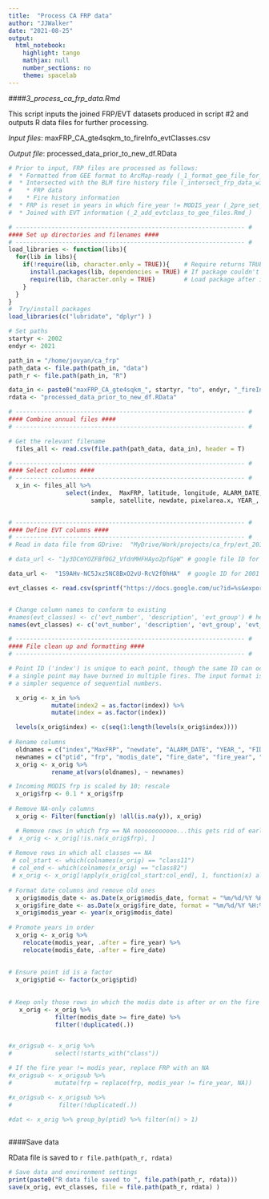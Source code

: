 ```yaml
---
title:  "Process CA FRP data"
author: "JJWalker"
date: "2021-08-25"
output:
  html_notebook:
    highlight: tango
    mathjax: null
    number_sections: no
    theme: spacelab
---
```



####_3_process_ca_frp_data.Rmd_

This script inputs the joined FRP/EVT datasets produced in script #2 and outputs R data files for further processing.  

_Input files_:  maxFRP_CA_gte4sqkm_<yyyy>to<yyyy>_fireInfo_evtClasses.csv  

_Output file_:  processed_data_prior_to_new_df.RData

```r

# Prior to input, FRP files are processed as follows: 
#  * Formatted from GEE format to ArcMap-ready (_1_format_gee_file_for_import_into_arc.R_)
#  * Intersected with the BLM fire history file (_intersect_frp_data_with_fire_perimeters.py_) to combine 
#    * FRP data
#    * Fire history information  
#  * FRP is reset in years in which fire_year != MODIS_year (_2pre_set_na_for_nonfire_years.Rmd_)
#  * Joined with EVT information (_2_add_evtclass_to_gee_files.Rmd_)

```


```r

# ---------------------------------------------------------------- #
#### Set up directories and filenames ####
# ---------------------------------------------------------------- #
load_libraries <- function(libs){
  for(lib in libs){
    if(!require(lib, character.only = TRUE)){    # Require returns TRUE if package loaded
      install.packages(lib, dependencies = TRUE) # If package couldn't load, re-install
      require(lib, character.only = TRUE)        # Load package after installing
    }
  }
}
#  Try/install packages
load_libraries(c("lubridate", "dplyr") )

# Set paths
startyr <- 2002
endyr <- 2021

path_in = "/home/jovyan/ca_frp"
path_data <- file.path(path_in, "data")
path_r <- file.path(path_in, "R")

data_in <- paste0("maxFRP_CA_gte4sqkm_", startyr, "to", endyr, "_fireInfo_evtClasses.csv")
rdata <- "processed_data_prior_to_new_df.RData"

```


```r

# ---------------------------------------------------------------- #
#### Combine annual files ####
# ---------------------------------------------------------------- #

# Get the relevant filename
  files_all <- read.csv(file.path(path_data, data_in), header = T)

```


```r

# ---------------------------------------------------------------- #
#### Select columns ####
# ---------------------------------------------------------------- #
  x_in <- files_all %>% 
                select(index,  MaxFRP, latitude, longitude, ALARM_DATE,
                       sample, satellite, newdate, pixelarea.x, YEAR_, FID_firep2, FIRE_NAME, GIS_ACRES, starts_with('class')) 
 
```


```r

# ---------------------------------------------------------------- #
#### Define EVT columns ####
# ---------------------------------------------------------------- #
# Read in data file from GDrive:  "MyDrive/Work/projects/ca_frp/evt_2014_classes_ca.csv"

# data_url <- "1y3DCmYOZFBf0G2_VfdnMHFHAyo2pfGpW" # google file ID for 2014 EVT classes

data_url <-  "1S9AHv-NC5Jxz5NC8BxO2vU-RcV2f0hHA"  # google ID for 2001 EVT classes

evt_classes <- read.csv(sprintf("https://docs.google.com/uc?id=%s&export=download", data_url))


# Change column names to conform to existing 
#names(evt_classes) <- c('evt_number', 'description', 'evt_group') # headings for 2014 data
names(evt_classes) <- c('evt_number', 'description', 'evt_group', 'evt_group2', 'evt_fuel', 'link') # 2001 


```


```r

# ---------------------------------------------------------------- #
#### File clean up and formatting ####
# ---------------------------------------------------------------- #

# Point ID ('index') is unique to each point, though the same ID can occur in multiple rows since
# a single point may have burned in multiple fires. The input format is unwieldy; replace with 
# a simpler sequence of sequential numbers.

  x_orig <- x_in %>% 
            mutate(index2 = as.factor(index)) %>% 
            mutate(index = as.factor(index))

  levels(x_orig$index) <- c(seq(1:length(levels(x_orig$index))))
  
# Rename columns  
  oldnames = c("index","MaxFRP", "newdate", "ALARM_DATE", "YEAR_", "FID_firep2", "FIRE_NAME", "GIS_ACRES", "latitude", "longitude")
  newnames = c("ptid", "frp", "modis_date", "fire_date", "fire_year", "fireid", "fire_name", "fire_ac", "lat", "lon")
  x_orig <- x_orig %>% 
            rename_at(vars(oldnames), ~ newnames)

# Incoming MODIS frp is scaled by 10; rescale
  x_orig$frp <- 0.1 * x_orig$frp
  
# Remove NA-only columns
  x_orig <- Filter(function(y) !all(is.na(y)), x_orig)

  # Remove rows in which frp == NA nooooooooooo...this gets rid of earlier fire info
#  x_orig <- x_orig[!is.na(x_orig$frp), ]
  
# Remove rows in which all classes == NA
 # col_start <- which(colnames(x_orig) == "class11")
 # col_end <- which(colnames(x_orig) == "class82")
 # x_orig <- x_orig[!apply(x_orig[col_start:col_end], 1, function(x) all(is.na(x))), ]
  
# Format date columns and remove old ones
  x_orig$modis_date <- as.Date(x_orig$modis_date, format = "%m/%d/%Y %H:%M:%S")  #"%Y-%m-%d")
  x_orig$fire_date <- as.Date(x_orig$fire_date, format = "%m/%d/%Y %H:%M:%S")
  x_orig$modis_year <- year(x_orig$modis_date)
  
# Promote years in order
  x_orig <- x_orig %>% 
    relocate(modis_year, .after = fire_year) %>% 
    relocate(modis_date, .after = fire_date)
  
  
# Ensure point id is a factor
  x_orig$ptid <- factor(x_orig$ptid)
  
  
# Keep only those rows in which the modis date is after or on the fire date
   x_orig <- x_orig %>% 
             filter(modis_date >= fire_date) %>% 
             filter(!duplicated(.))


#x_origsub <- x_orig %>% 
#            select(!starts_with("class"))

# If the fire year != modis year, replace FRP with an NA
#x_origsub <- x_origsub %>% 
#            mutate(frp = replace(frp, modis_year != fire_year, NA)) 

#x_origsub <- x_origsub %>% 
#             filter(!duplicated(.))

#dat <- x_orig %>% group_by(ptid) %>% filter(n() > 1)
   

``` 

####Save data

RData file is saved to `r file.path(path_r, rdata)`

```r

# Save data and environment settings   
print(paste0("R data file saved to ", file.path(path_r, rdata)))
save(x_orig, evt_classes, file = file.path(path_r, rdata) )

```